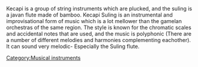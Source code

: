 Kecapi is a group of string instruments which are plucked, and the suling is a javan flute made of bamboo. Kecapi Suling is an instrumental and improvisational form of music which is a lot mellower than the gamelan orchestras of the same region. The style is known for the chromatic scales and accidental notes that are used, and the music is polyphonic (There are a number of different melodies and harmonies complementing eachother).
It can sound very melodic- Especially the Suling flute.

{{music-stub}}
[[Category:Musical instruments]]